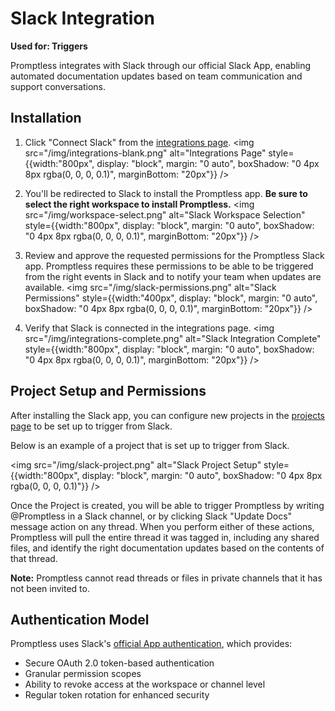 # Slack Integration

**Used for: Triggers**

Promptless integrates with Slack through our official Slack App, enabling automated documentation updates based on team communication and support conversations.

## Installation

1. Click "Connect Slack" from the [integrations page](https://app.gopromptless.ai/integrations).
<img src="/img/integrations-blank.png" alt="Integrations Page" style={{width:"800px", display: "block", margin: "0 auto", boxShadow: "0 4px 8px rgba(0, 0, 0, 0.1)", marginBottom: "20px"}} />

2. You'll be redirected to Slack to install the Promptless app. **Be sure to select the right workspace to install Promptless.**
<img src="/img/workspace-select.png" alt="Slack Workspace Selection" style={{width:"800px", display: "block", margin: "0 auto", boxShadow: "0 4px 8px rgba(0, 0, 0, 0.1)", marginBottom: "20px"}} />

3. Review and approve the requested permissions for the Promptless Slack app. Promptless requires these permissions to be able to be triggered from the right events in Slack and to notify your team when updates are available.
<img src="/img/slack-permissions.png" alt="Slack Permissions" style={{width:"400px", display: "block", margin: "0 auto", boxShadow: "0 4px 8px rgba(0, 0, 0, 0.1)", marginBottom: "20px"}} />

4. Verify that Slack is connected in the integrations page.
<img src="/img/integrations-complete.png" alt="Slack Integration Complete" style={{width:"800px", display: "block", margin: "0 auto", boxShadow: "0 4px 8px rgba(0, 0, 0, 0.1)", marginBottom: "20px"}} />

## Project Setup and Permissions

After installing the Slack app, you can configure new projects in the [projects page](https://app.gopromptless.ai/projects) to be set up to trigger from Slack. 

Below is an example of a project that is set up to trigger from Slack. 

<img src="/img/slack-project.png" alt="Slack Project Setup" style={{width:"800px", display: "block", margin: "0 auto", boxShadow: "0 4px 8px rgba(0, 0, 0, 0.1)"}} />

Once the Project is created, you will be able to trigger Promptless by writing @Promptless in a Slack channel, or by clicking Slack "Update Docs" message action on any thread. When you perform either of these actions, Promptless will pull the entire thread it was tagged in, including any shared files, and identify the right documentation updates based on the contents of that thread. 

**Note:** Promptless cannot read threads or files in private channels that it has not been invited to. 

## Authentication Model

Promptless uses Slack's [official App authentication](https://api.slack.com/authentication), which provides:

- Secure OAuth 2.0 token-based authentication
- Granular permission scopes
- Ability to revoke access at the workspace or channel level
- Regular token rotation for enhanced security

